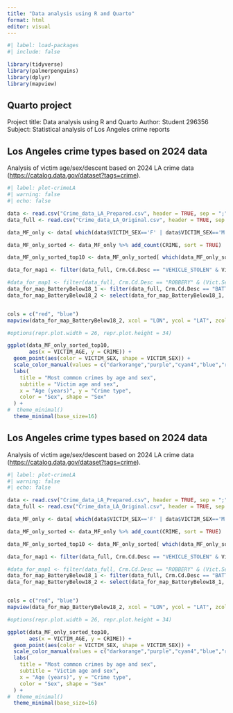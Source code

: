 ```yaml
---
title: "Data analysis using R and Quarto"
format: html
editor: visual
---
```


```r
#| label: load-packages
#| include: false

library(tidyverse)
library(palmerpenguins)
library(dplyr)
library(mapview)
```

## Quarto project

Project title: Data analysis using R and Quarto
Author: Student 296356
Subject: Statistical analysis of Los Angeles crime reports


## Los Angeles crime types based on 2024 data

Analysis of victim age/sex/descent based on 2024 LA crime data (<https://catalog.data.gov/dataset?tags=crime>).

```r
#| label: plot-crimeLA
#| warning: false
#| echo: false

data <- read.csv("Crime_data_LA_Prepared.csv", header = TRUE, sep = ";")
data_full <- read.csv("Crime_data_LA_Original.csv", header = TRUE, sep = ";")

data_MF_only <- data[ which(data$VICTIM_SEX=='F' | data$VICTIM_SEX=='M'), ]

data_MF_only_sorted <- data_MF_only %>% add_count(CRIME, sort = TRUE)

data_MF_only_sorted_top10 <- data_MF_only_sorted[ which(data_MF_only_sorted$n>400),]

data_for_map1 <- filter(data_full, Crm.Cd.Desc == "VEHICLE_STOLEN" & Vict.Age > 0 & Vict.Age < 18 & (Vict.Sex == "M" | Vict.Sex == "F"))

#data_for_map1 <- filter(data_full, Crm.Cd.Desc == "ROBBERY" & (Vict.Sex == "M" | Vict.Sex == "F"))
data_for_map_BatteryBelow18_1 <- filter(data_full, Crm.Cd.Desc == "BATTERY - SIMPLE ASSAULT" & Vict.Age > 0 & Vict.Age < 18 & (Vict.Sex == "M" | Vict.Sex == "F"))
data_for_map_BatteryBelow18_2 <- select(data_for_map_BatteryBelow18_1, Vict.Sex, LON, LAT)


cols = c("red", "blue")
mapview(data_for_map_BatteryBelow18_2, xcol = "LON", ycol = "LAT", zcol = "Vict.Sex", crs = 4269, grid = FALSE, col.regions = cols, layer.name = 'Victim sex')

#options(repr.plot.width = 26, repr.plot.height = 34)

ggplot(data_MF_only_sorted_top10, 
       aes(x = VICTIM_AGE, y = CRIME)) +
  geom_point(aes(color = VICTIM_SEX, shape = VICTIM_SEX)) +
  scale_color_manual(values = c("darkorange","purple","cyan4","blue","red")) +
  labs(
    title = "Most common crimes by age and sex",
    subtitle = "Victim age and sex",
    x = "Age (years)", y = "Crime type",
    color = "Sex", shape = "Sex"
  ) +
#  theme_minimal()
  theme_minimal(base_size=16)
```


## Los Angeles crime types based on 2024 data

Analysis of victim age/sex/descent based on 2024 LA crime data (<https://catalog.data.gov/dataset?tags=crime>).

```r
#| label: plot-crimeLA
#| warning: false
#| echo: false

data <- read.csv("Crime_data_LA_Prepared.csv", header = TRUE, sep = ";")
data_full <- read.csv("Crime_data_LA_Original.csv", header = TRUE, sep = ";")

data_MF_only <- data[ which(data$VICTIM_SEX=='F' | data$VICTIM_SEX=='M'), ]

data_MF_only_sorted <- data_MF_only %>% add_count(CRIME, sort = TRUE)

data_MF_only_sorted_top10 <- data_MF_only_sorted[ which(data_MF_only_sorted$n>400),]

data_for_map1 <- filter(data_full, Crm.Cd.Desc == "VEHICLE_STOLEN" & Vict.Age > 0 & Vict.Age < 18 & (Vict.Sex == "M" | Vict.Sex == "F"))

#data_for_map1 <- filter(data_full, Crm.Cd.Desc == "ROBBERY" & (Vict.Sex == "M" | Vict.Sex == "F"))
data_for_map_BatteryBelow18_1 <- filter(data_full, Crm.Cd.Desc == "BATTERY - SIMPLE ASSAULT" & Vict.Age > 0 & Vict.Age < 18 & (Vict.Sex == "M" | Vict.Sex == "F"))
data_for_map_BatteryBelow18_2 <- select(data_for_map_BatteryBelow18_1, Vict.Sex, LON, LAT)


cols = c("red", "blue")
mapview(data_for_map_BatteryBelow18_2, xcol = "LON", ycol = "LAT", zcol = "Vict.Sex", crs = 4269, grid = FALSE, col.regions = cols, layer.name = 'Victim sex')

#options(repr.plot.width = 26, repr.plot.height = 34)

ggplot(data_MF_only_sorted_top10, 
       aes(x = VICTIM_AGE, y = CRIME)) +
  geom_point(aes(color = VICTIM_SEX, shape = VICTIM_SEX)) +
  scale_color_manual(values = c("darkorange","purple","cyan4","blue","red")) +
  labs(
    title = "Most common crimes by age and sex",
    subtitle = "Victim age and sex",
    x = "Age (years)", y = "Crime type",
    color = "Sex", shape = "Sex"
  ) +
#  theme_minimal()
  theme_minimal(base_size=16)
```
